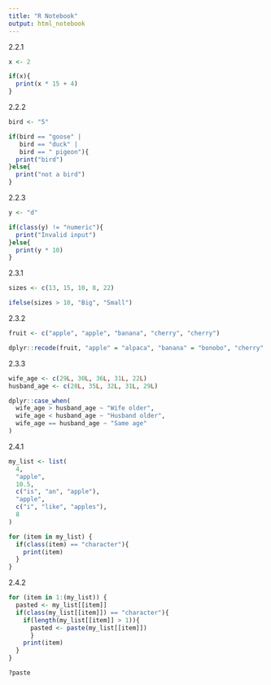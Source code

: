 ```yaml
---
title: "R Notebook"
output: html_notebook
---
```

2.2.1
```r
x <- 2

if(x){
  print(x * 15 + 4)
}
```

2.2.2
```r
bird <- "5"

if(bird == "goose" |
   bird == "duck" |
   bird == " pigeon"){
  print("bird")
}else{
  print("not a bird")
}
```

2.2.3
```r
y <- "d"

if(class(y) != "numeric"){
  print("Invalid input")
}else{
  print(y * 10)
}
```

2.3.1
```r
sizes <- c(13, 15, 10, 8, 22)

ifelse(sizes > 10, "Big", "Small")
```

2.3.2
```r
fruit <- c("apple", "apple", "banana", "cherry", "cherry")

dplyr::recode(fruit, "apple" = "alpaca", "banana" = "bonobo", "cherry" = "chipmunk")

```

2.3.3
```r
wife_age <- c(29L, 30L, 36L, 31L, 22L)
husband_age <- c(28L, 35L, 32L, 31L, 29L)

dplyr::case_when(
  wife_age > husband_age ~ "Wife older",
  wife_age < husband_age ~ "Husband older",
  wife_age == husband_age ~ "Same age"
)

```

2.4.1
```r
my_list <- list(
  4,
  "apple",
  10.5,
  c("is", "an", "apple"),
  "apple",
  c("i", "like", "apples"),
  8
)
```

```r
for (item in my_list) {
  if(class(item) == "character"){
    print(item)
  }
}
```

2.4.2
```r
for (item in 1:(my_list)) {
  pasted <- my_list[[item]]
  if(class(my_list[[item]]) == "character"){
    if(length(my_list[[item]] > 1)){
      pasted <- paste(my_list[[item]])
      }
    print(item)
  }
}
```


```r
?paste
```





















